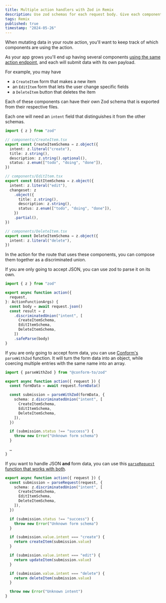 ```yaml
---
title: Multiple action handlers with Zod in Remix
description: Use zod schemas for each request body. Give each component its own schema. Use discriminated unions to combine them in your actions.
tags: Remix
published: true
timestamp: "2024-05-26"
---
```


When mutating data in your route action, you'll want to keep track of which components are using the action.

As your app grows you'll end up having several components [using the same action endpoint](/content/remix-multiple-actions), and each will submit data with its own payload.

For example, you may have

- a `CreateItem` form that makes a new item
- an `EditItem` form that lets the user change specific fields
- a `DeleteItem` button that deletes the item

Each of these components can have their own Zod schema that is exported from their respective files.

Each one will need an `intent` field that distinguishes it from the other schemas.

```ts
import { z } from "zod"

// components/CreateItem.tsx
export const CreateItemSchema = z.object({
  intent: z.literal("create"),
  title: z.string(),
  description: z.string().optional(),
  status: z.enum(["todo", "doing", "done"]),
})

// components/EditItem.tsx
export const EditItemSchema = z.object({
  intent: z.literal("edit"),
  changeset: z
    .object({
      title: z.string(),
      description: z.string(),
      status: z.enum(["todo", "doing", "done"]),
    })
    .partial(),
})

// components/DeleteItem.tsx
export const DeleteItemSchema = z.object({
  intent: z.literal("delete"),
})
```

In the action for the route that uses these components, you can compose them together as a discriminated union.

If you are only going to accept JSON, you can use zod to parse it on its own.

```ts
import { z } from "zod"

export async function action({
  request,
}: ActionFunctionArgs) {
  const body = await request.json()
  const result = z
    .discriminatedUnion("intent", [
      CreateItemSchema,
      EditItemSchema,
      DeleteItemSchema,
    ])
    .safeParse(body)
}
```

If you are only going to accept form data, you can use [Conform's](https://conform.guide/) `parseWithZod` function. It will turn the form data into an object, while coercing multiple entries with the same name into an array.

```ts
import { parseWithZod } from "@conform-to/zod"

export async function action({ request }) {
  const formData = await request.formData()

  const submission = parseWithZod(formData, {
    schema: z.discriminatedUnion("intent", [
      CreateItemSchema,
      EditItemSchema,
      DeleteItemSchema,
    ]),
  })

  if (submission.status !== "success") {
    throw new Error("Unknown form schema")
  }

  …
}
```

If you want to handle JSON **and** form data, you can use this [`parseRequest` function that works with both](/content/conform-json-formdata#parse-json-and-formdata-requests).

```ts
export async function action({ request }) {
  const submission = parseRequest(request, {
    schema: z.discriminatedUnion("intent", [
      CreateItemSchema,
      EditItemSchema,
      DeleteItemSchema,
    ]),
  })

  if (submission.status !== "success") {
    throw new Error("Unknown form schema")
  }

  if (submission.value.intent === "create") {
    return createItem(submission.value)
  }

  if (submission.value.intent === "edit") {
    return updateItem(submission.value)
  }

  if (submission.value.intent === "delete") {
    return deleteItem(submission.value)
  }

  throw new Error("Unknown intent")
}
```
